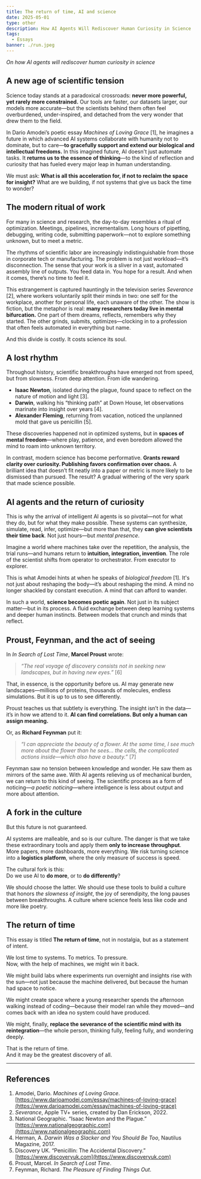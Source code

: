 ```yaml
---
title: The return of time, AI and science
date: 2025-05-01
type: other
description: How AI Agents Will Rediscover Human Curiosity in Science
tags:
  - Essays
banner: ./run.jpeg
---
```


_On how AI agents will rediscover human curiosity in science_

## A new age of scientific tension

Science today stands at a paradoxical crossroads: **never more powerful, yet rarely more constrained.** Our tools are faster, our datasets larger, our models more accurate—but the scientists behind them often feel overburdened, under-inspired, and detached from the very wonder that drew them to the field.

In Dario Amodei’s poetic essay _Machines of Loving Grace_ [1], he imagines a future in which advanced AI systems collaborate with humanity not to dominate, but to care—**to gracefully support and extend our biological and intellectual freedoms.** In this imagined future, AI doesn't just automate tasks. It **returns us to the essence of thinking**—to the kind of reflection and curiosity that has fueled every major leap in human understanding.

We must ask: **What is all this acceleration for, if not to reclaim the space for insight?** What are we building, if not systems that give us back the time to wonder?

## The modern ritual of work

For many in science and research, the day-to-day resembles a ritual of optimization. Meetings, pipelines, incrementalism. Long hours of pipetting, debugging, writing code, submitting paperwork—not to explore something unknown, but to meet a metric.

The rhythms of scientific labor are increasingly indistinguishable from those in corporate tech or manufacturing. The problem is not just workload—it’s disconnection. The sense that your work is a sliver in a vast, automated assembly line of outputs. You feed data in. You hope for a result. And when it comes, there’s no time to feel it.

This estrangement is captured hauntingly in the television series _Severance_ [2], where workers voluntarily split their minds in two: one self for the workplace, another for personal life, each unaware of the other. The show is fiction, but the metaphor is real: **many researchers today live in mental bifurcation.** One part of them dreams, reflects, remembers why they started. The other grinds, submits, optimizes—clocking in to a profession that often feels automated in everything but name.

And this divide is costly. It costs science its soul.

## A lost rhythm

Throughout history, scientific breakthroughs have emerged not from speed, but from slowness. From deep attention. From idle wandering.

- **Isaac Newton**, isolated during the plague, found space to reflect on the nature of motion and light [3].
- **Darwin**, walking his “thinking path” at Down House, let observations marinate into insight over years [4].
- **Alexander Fleming**, returning from vacation, noticed the unplanned mold that gave us penicillin [5].

These discoveries happened not in optimized systems, but in **spaces of mental freedom**—where play, patience, and even boredom allowed the mind to roam into unknown territory.

In contrast, modern science has become performative. **Grants reward clarity over curiosity. Publishing favors confirmation over chaos.** A brilliant idea that doesn’t fit neatly into a paper or metric is more likely to be dismissed than pursued. The result? A gradual withering of the very spark that made science possible.

## AI agents and the return of curiosity

This is why the arrival of intelligent AI agents is so pivotal—not for what they do, but for what they make possible. These systems can synthesize, simulate, read, infer, optimize—but more than that, they **can give scientists their time back**. Not just hours—but _mental presence_.

Imagine a world where machines take over the repetition, the analysis, the trial runs—and humans return to **intuition, integration, invention**. The role of the scientist shifts from operator to orchestrator. From executor to explorer.

This is what Amodei hints at when he speaks of _biological freedom_ [1]. It's not just about reshaping the body—it’s about reshaping the mind. A mind no longer shackled by constant execution. A mind that can afford to wander.

In such a world, **science becomes poetic again**. Not just in its subject matter—but in its process. A fluid exchange between deep learning systems and deeper human instincts. Between models that crunch and minds that reflect.

## Proust, Feynman, and the act of seeing

In _In Search of Lost Time_, **Marcel Proust** wrote:

> _“The real voyage of discovery consists not in seeking new landscapes, but in having new eyes.”_ [6]

That, in essence, is the opportunity before us. AI may generate new landscapes—millions of proteins, thousands of molecules, endless simulations. But it is up to us to see differently.

Proust teaches us that subtlety is everything. The insight isn’t in the data—it’s in how we attend to it. **AI can find correlations. But only a human can assign meaning.**

Or, as **Richard Feynman** put it:

> _“I can appreciate the beauty of a flower. At the same time, I see much more about the flower than he sees… the cells, the complicated actions inside—which also have a beauty.”_ [7]

Feynman saw no tension between knowledge and wonder. He saw them as mirrors of the same awe. With AI agents relieving us of mechanical burden, we can return to this kind of seeing. The scientific process as a form of noticing—_a poetic noticing_—where intelligence is less about output and more about attention.

## A fork in the culture

But this future is not guaranteed.

AI systems are malleable, and so is our culture. The danger is that we take these extraordinary tools and apply them **only to increase throughput**. More papers, more dashboards, more everything. We risk turning science into a **logistics platform**, where the only measure of success is speed.

The cultural fork is this:  
Do we use AI to **do more**, or to **do differently**?

We should choose the latter. We should use these tools to build a culture that honors _the slowness of insight_, the joy of serendipity, the long pauses between breakthroughs. A culture where science feels less like code and more like poetry.

## The return of time

This essay is titled **The return of time**, not in nostalgia, but as a statement of intent.

We lost time to systems. To metrics. To pressure.  
Now, with the help of machines, we might win it back.

We might build labs where experiments run overnight and insights rise with the sun—not just because the machine delivered, but because the human had space to notice.

We might create space where a young researcher spends the afternoon walking instead of coding—because their model ran while they moved—and comes back with an idea no system could have produced.

We might, finally, **replace the severance of the scientific mind with its reintegration**—the whole person, thinking fully, feeling fully, and wondering deeply.

That is the return of time.  
And it may be the greatest discovery of all.

---

## References

1. Amodei, Dario. _Machines of Loving Grace_. [https://www.darioamodei.com/essay/machines-of-loving-grace](https://www.darioamodei.com/essay/machines-of-loving-grace)
2. _Severance_, Apple TV+ series, created by Dan Erickson, 2022.
3. National Geographic. “Isaac Newton and the Plague.” [https://www.nationalgeographic.com](https://www.nationalgeographic.com)
4. Herman, A. _Darwin Was a Slacker and You Should Be Too_, Nautilus Magazine, 2017.
5. Discovery UK. “Penicillin: The Accidental Discovery.” [https://www.discoveryuk.com](https://www.discoveryuk.com)
6. Proust, Marcel. _In Search of Lost Time_.
7. Feynman, Richard. _The Pleasure of Finding Things Out_.
